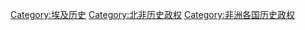 [[Category:埃及历史|Category:埃及历史]]
[[Category:北非历史政权|Category:北非历史政权]]
[[Category:非洲各国历史政权|Category:非洲各国历史政权]]